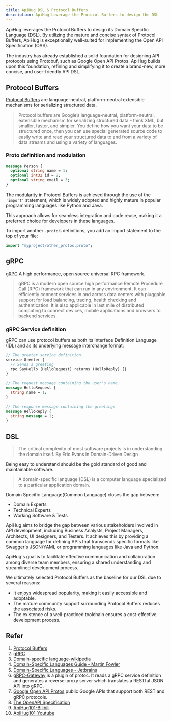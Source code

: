 ```yaml
---
title: ApiHug DSL & Protocol Buffers
description: ApiHug Leverage the Protocol Buffers to design the DSL
---
```


ApiHug leverages the Protocol Buffers to design its Domain Specific Language (DSL). By utilizing the mature and concise syntax of Protocol Buffers, ApiHug is exceptionally well-suited for implementing the Open API Specification (OAS). 

The industry has already established a solid foundation for designing API protocols using Protobuf, such as Google Open API Protos. ApiHug builds upon this foundation, refining and simplifying it to create a brand-new, more concise, and user-friendly API DSL.


## Protocol Buffers

[Protocol Buffers](https://protobuf.dev/) are language-neutral, platform-neutral extensible mechanisms for serializing structured data.

> Protocol buffers are Google’s language-neutral, platform-neutral, extensible mechanism for serializing structured data – think XML, but smaller, faster, and simpler. You define how you want your data to be structured once, then you can use special generated source code to easily write and read your structured data to and from a variety of data streams and using a variety of languages.


### Proto definition and modulation

```protobuf
message Person {
  optional string name = 1;
  optional int32 id = 2;
  optional string email = 3;
}
```

The modularity in Protocol Buffers is achieved through the use of the `'import'` statement, which is widely adopted and highly mature in popular programming languages like Python and Java. 

This approach allows for seamless integration and code reuse, making it a preferred choice for developers in these languages.

To import another `.proto`’s definitions, you add an import statement to the top of your file:

```protobuf
import "myproject/other_protos.proto";
```

## gRPC

[gRPC](https://grpc.io/) A high performance, open source universal RPC framework.

> gRPC is a modern open source high performance Remote Procedure Call (RPC) framework that can run in any environment. It can efficiently connect services in and across data centers with pluggable support for load balancing, tracing, health checking and authentication. It is also applicable in last mile of distributed computing to connect devices, mobile applications and browsers to backend services.

### gRPC Service definition

gRPC can use protocol buffers as both its Interface Definition Language (IDL) and as its underlying message interchange format:

```protobuf
// The greeter service definition.
service Greeter {
  // Sends a greeting
  rpc SayHello (HelloRequest) returns (HelloReply) {}
}

// The request message containing the user's name.
message HelloRequest {
  string name = 1;
}

// The response message containing the greetings
message HelloReply {
  string message = 1;
}
```

## DSL

> The critical complexity of most software projects is in understanding the domain itself.
> By Eric Evans in Domain-Driven Design

Being easy to understand should be the gold standard of good and maintainable software.

> A domain-specific language (DSL) is a computer language specialized to a particular application domain.

Domain Specific Language(Common Language) closes the gap between:

- Domain Experts
- Technical Experts
- Working Software & Tests

ApiHug aims to bridge the gap between various stakeholders involved in API development, including Business Analysts, Project Managers, Architects, UI designers, and Testers. 
It achieves this by providing a common language for defining APIs that transcends specific formats like Swagger's JSON/YAML or programming languages like Java and Python. 

ApiHug's goal is to facilitate effective communication and collaboration among diverse team members, ensuring a shared understanding and streamlined development process.

We ultimately selected Protocol Buffers as the baseline for our DSL due to several reasons:

- It enjoys widespread popularity, making it easily accessible and adoptable.
- The mature community support surrounding Protocol Buffers reduces the associated risks.
- The existence of a well-practiced toolchain ensures a cost-effective development process.


## Refer

1. [Protocol Buffers](https://protobuf.dev/)
2. [gRPC](https://grpc.io/)
3. [Domain-specific language-wikipedia](https://en.wikipedia.org/wiki/Domain-specific_language)
4. [Domain-Specific Languages Guide -  Martin Fowler](https://martinfowler.com/dsl.html)
5. [Domain-Specific Languages - Jetbrains](https://www.jetbrains.com/mps/concepts/domain-specific-languages/)
6. [gRPC-Gateway](https://github.com/grpc-ecosystem/grpc-gateway) is a plugin of protoc. It reads a gRPC service definition and generates a reverse-proxy server which translates a RESTful JSON API into gRPC.
7. [Google Open API Protos](https://github.com/googleapis/googleapis/tree/master/google/api)  public Google APIs that support both REST and gRPC protocols.
8. [The OpenAPI Specification](https://github.com/OAI/OpenAPI-Specification)
9. [ApiHug101-Bilibili](https://space.bilibili.com/666522636)
10. [ApiHug101-Youtube](https://youtube.com/@ApiHug?si=C1yw0poHA01zbmyj)
